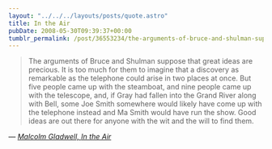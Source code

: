 ```yaml
---
layout: "../../../layouts/posts/quote.astro"
title: In the Air
pubDate: 2008-05-30T09:39:37+00:00
tumblr_permalink: /post/36553234/the-arguments-of-bruce-and-shulman-suppose-that
---
```


> The arguments of Bruce and Shulman suppose that great ideas are precious. It is too much for them to imagine that a discovery as remarkable as the telephone could arise in two places at once. But five people came up with the steamboat, and nine people came up with the telescope, and, if Gray had fallen into the Grand River along with Bell, some Joe Smith somewhere would likely have come up with the telephone instead and Ma Smith would have run the show. Good ideas are out there for anyone with the wit and the will to find them.

— <cite>[Malcolm Gladwell, _In the Air_](https://www.newyorker.com/magazine/2008/05/12/in-the-air)</cite>
